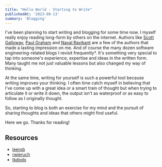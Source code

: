 ```yaml
---
title: "Hello World - Starting to Write"
publishedAt: '2023-08-13'
summary: 'Blogging'
---
```


I've been planning to start writing and blogging for some time now.
I myself really enjoy reading long-form by others on the internet. Authors like [Scott Galloway](https://www.profgalloway.com/), [Paul Graham](http://www.paulgraham.com/) and [Naval Ravikant](https://nav.al/rich) are a few of the authors that made a lasting impression on me. And of course the many dozen software engineering-related blogs I revisit frequently*. It's something very special to tap into someone's experience, expertise and ideas in the written form. Many taught me not just valuable lessons but also changed my way of thinking.

At the same time, writing for yourself is such a powerful tool because writing improves your thinking. I often time catch myself in believing that I've come up with a great idea or a smart train of thought but when trying to articulate it or write it down, the output isn't as waterproof or as easy to follow as I originally thought.  

So, starting to blog is both an exercise for my mind and the pursuit of sharing thoughts and ideas that others might find useful.

Here we go. Thanks for reading!

## Resources

- [leerob](https://leerob.io/blog)
- [rwieruch](https://www.robinwieruch.de/blog/)
- [tkdodo](https://tkdodo.eu/blog/all)

